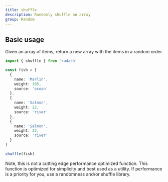 ```yaml
---
title: shuffle
description: Randomly shuffle an array
group: Random
---
```


## Basic usage

Given an array of items, return a new array with the items in a random order.

```ts
import { shuffle } from 'radash'

const fish = [
  {
    name: 'Marlin',
    weight: 105,
    source: 'ocean'
  },
  {
    name: 'Salmon',
    weight: 22,
    source: 'river'
  },
  {
    name: 'Salmon',
    weight: 22,
    source: 'river'
  }
]

shuffle(fish)
```

Note, this is not a cutting edge performance optimized function. This function is optimized for simplicity and best used as a utility. If performance is a priority for you, use a randomness and/or shuffle library.
